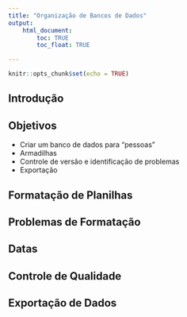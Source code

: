 ```yaml
---
title: "Organização de Bancos de Dados"
output: 
    html_document:
        toc: TRUE
        toc_float: TRUE

---
```



```r
knitr::opts_chunk$set(echo = TRUE)
```

## Introdução




## Objetivos
 + Criar um banco de dados para "pessoas"
 + Armadilhas
 + Controle de versão e identificação de problemas
 + Exportação


## Formatação de Planilhas

## Problemas de Formatação

## Datas

## Controle de Qualidade

## Exportação de Dados